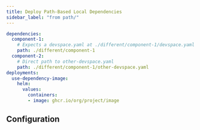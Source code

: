 ```yaml
---
title: Deploy Path-Based Local Dependencies
sidebar_label: "from path/"
---
```




```yaml
dependencies:
  component-1:
    # Expects a devspace.yaml at ./different/component-1/devspace.yaml
    path: ./different/component-1
  component-2:
    # Direct path to other-devspace.yaml
    path: ./different/component-1/other-devspace.yaml
deployments:
  use-dependency-image:
    helm:
      values:
        containers:
        - image: ghcr.io/org/project/image
```

## Configuration

<ConfigPartialDependencyPath/>
<ConfigPartialDependencyExecution/>
